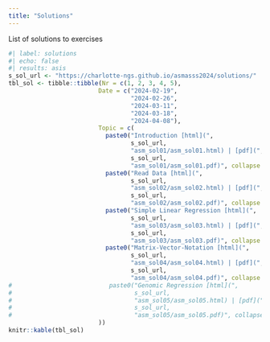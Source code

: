 ```yaml
---
title: "Solutions"
---
```


List of solutions to exercises

```r
#| label: solutions
#| echo: false
#| results: asis
s_sol_url <- "https://charlotte-ngs.github.io/asmasss2024/solutions/"
tbl_sol <- tibble::tibble(Nr = c(1, 2, 3, 4, 5),
                         Date = c("2024-02-19",
                                  "2024-02-26",
                                  "2024-03-11",
                                  "2024-03-18",
                                  "2024-04-08"),
                         Topic = c(
                           paste0("Introduction [html](", 
                                  s_sol_url,
                                  "asm_sol01/asm_sol01.html) | [pdf](",
                                  s_sol_url, 
                                  "asm_sol01/asm_sol01.pdf)", collapse = ""),
                           paste0("Read Data [html](", 
                                  s_sol_url,
                                  "asm_sol02/asm_sol02.html) | [pdf](",
                                  s_sol_url,
                                  "asm_sol02/asm_sol02.pdf)", collapse = ""),
                           paste0("Simple Linear Regression [html](",
                                  s_sol_url,
                                  "asm_sol03/asm_sol03.html) | [pdf](",
                                  s_sol_url,
                                  "asm_sol03/asm_sol03.pdf)", collapse = ""),
                           paste0("Matrix-Vector-Notation [html](",
                                  s_sol_url,
                                  "asm_sol04/asm_sol04.html) | [pdf](",
                                  s_sol_url,
                                  "asm_sol04/asm_sol04.pdf)", collapse = "") #,
#                           paste0("Genomic Regression [html](",
#                                  s_sol_url,
#                                  "asm_sol05/asm_sol05.html) | [pdf](",
#                                  s_sol_url,
#                                  "asm_sol05/asm_sol05.pdf)", collapse = "")
                         ))
knitr::kable(tbl_sol)
```


